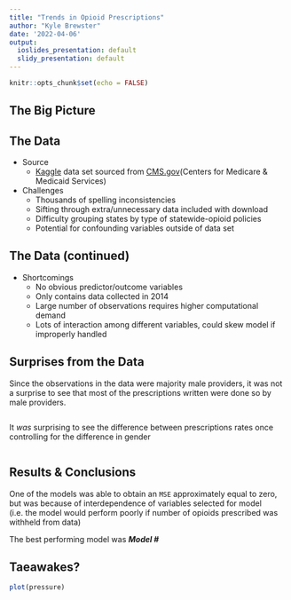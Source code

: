 ```yaml
---
title: "Trends in Opioid Prescriptions"
author: "Kyle Brewster"
date: '2022-04-06'
output:
  ioslides_presentation: default
  slidy_presentation: default
---
```


```r
knitr::opts_chunk$set(echo = FALSE)
```

## The Big Picture

## The Data

* Source
    - [Kaggle](https://www.kaggle.com/datasets/apryor6/us-opiate-prescriptions?select=prescriber-info.csv) data set sourced from [CMS.gov](https://www.cms.gov/Research-Statistics-Data-and-Systems/Statistics-Trends-and-Reports/Medicare-Provider-Charge-Data/Part-D-Prescriber)(Centers for Medicare & Medicaid Services)
* Challenges
    - Thousands of spelling inconsistencies 
    - Sifting through extra/unnecessary data included with download
    - Difficulty grouping states by type of statewide-opioid policies
    - Potential for confounding variables outside of data set
    
## The Data (continued)
* Shortcomings
    - No obvious predictor/outcome variables
    - Only contains data collected in 2014
    - Large number of observations requires higher computational demand
    - Lots of interaction among different variables, could skew model if
      improperly handled
    

## Surprises from the Data

Since the observations in the data were majority male providers, it was not a
surprise to see that most of the prescriptions written were done so by male
providers.
```r

```

It *was* surprising to see the difference between prescriptions rates once
controlling for the difference in gender
```r

```


## Results & Conclusions

One of the models was able to obtain an `MSE` approximately equal to zero, but
was because of interdependence of variables selected for model (i.e. the model
would perform poorly if number of opioids prescribed was withheld from data)

The best performing model was *__Model #__*

Taeawakes?
- 

```r
plot(pressure)
```

